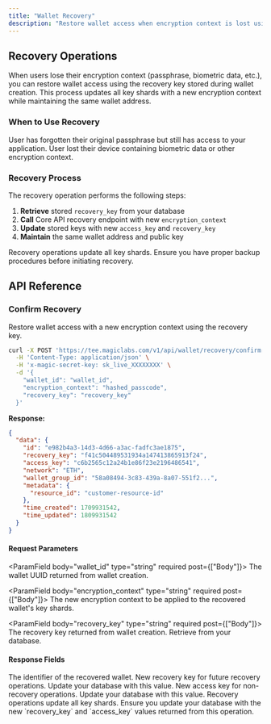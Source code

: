 ```yaml
---
title: "Wallet Recovery"
description: "Restore wallet access when encryption context is lost using Core API recovery mechanisms"
---
```


## Recovery Operations

When users lose their encryption context (passphrase, biometric data, etc.), you can restore wallet access using the recovery key stored during wallet creation. This process updates all key shards with a new encryption context while maintaining the same wallet address.

### When to Use Recovery

<CardGroup cols={2}>
<Card title="Forgotten Passphrase" icon="key">
User has forgotten their original passphrase but still has access to your application.
</Card>

<Card title="Device Loss" icon="mobile">
User lost their device containing biometric data or other encryption context.
</Card>
</CardGroup>

### Recovery Process

The recovery operation performs the following steps:

1. **Retrieve** stored `recovery_key` from your database
2. **Call** Core API recovery endpoint with new `encryption_context`
3. **Update** stored keys with new `access_key` and `recovery_key`
4. **Maintain** the same wallet address and public key

<Warning>
Recovery operations update all key shards. Ensure you have proper backup procedures before initiating recovery.
</Warning>

## API Reference

### Confirm Recovery

Restore wallet access with a new encryption context using the recovery key.

```bash cURL icon="square-terminal"
curl -X POST 'https://tee.magiclabs.com/v1/api/wallet/recovery/confirm' \
  -H 'Content-Type: application/json' \
  -H 'x-magic-secret-key: sk_live_XXXXXXXX' \
  -d '{
    "wallet_id": "wallet_id",
    "encryption_context": "hashed_passcode",
    "recovery_key": "recovery_key"
  }'
```

**Response:**

```json
{
  "data": {
    "id": "e982b4a3-14d3-4d66-a3ac-fadfc3ae1875",
    "recovery_key": "f41c504489531934a147413865913f24",
    "access_key": "c6b2565c12a24b1e86f23e2196486541",
    "network": "ETH",
    "wallet_group_id": "58a08494-3c83-439a-8a07-551f2...",
    "metadata": {
      "resource_id": "customer-resource-id"
    },
    "time_created": 1709931542,
    "time_updated": 1809931542
  }
}
```

#### Request Parameters

<ParamField body="wallet_id" type="string" required post={["Body"]}>
The wallet UUID returned from wallet creation.
</ParamField>

<ParamField body="encryption_context" type="string" required post={["Body"]}>
The new encryption context to be applied to the recovered wallet's key shards.
</ParamField>

<ParamField body="recovery_key" type="string" required post={["Body"]}>
The recovery key returned from wallet creation. Retrieve from your database.
</ParamField>

#### Response Fields

<ResponseField name="data.id" type="string">
The identifier of the recovered wallet.
</ResponseField>

<ResponseField name="data.recovery_key" type="string">
New recovery key for future recovery operations. Update your database with this value.
</ResponseField>

<ResponseField name="data.access_key" type="string">
New access key for non-recovery operations. Update your database with this value.
</ResponseField>

<Warning>
Recovery operations update all key shards. Ensure you update your database with the new `recovery_key` and `access_key` values returned from this operation.
</Warning>
